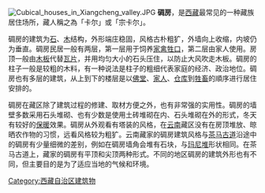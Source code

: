 {{multiple issues|
{{copypaste|time=2015-02-10T14:27:20+00:00}}
{{unreferenced|time=2015-02-10T14:27:20+00:00}}
}}[[File:Cubical_houses_in_Xiangcheng_valley.JPG|thumb]]
'''碉房'''，是[[西藏|西藏]]最常见的一种藏族居住场所，藏人稱之為「卡尔」或「宗卡尔」。

碉房的建筑为[[石|石]]、[[木|木]]结构，外形端庄稳固，风格古朴粗犷，外墙向上收缩，内坡仍为垂直。碉房民居一般有两层，第一层用于饲养[[家禽|家禽]][[牲口|牲口]]，第二层由家人使用。房顶一般由[[木板|木板]]代替[[瓦片|瓦片]]，并用均匀大小的石头压住，以防止大风吹走木板。碉房的柱子一般是较粗的木料，有一种说法是柱子的粗细代表家庭的经济、政治地位。碉房也有多层的建筑，从上到下的楼层是以[[佛堂|佛堂]]、[[家人|家人]]、[[仓库|仓库]]到[[牲畜|牲畜]]的順序进行居住安排的。

碉房在藏区除了建筑过程的修建、取材方便之外，也有非常强的实用性。碉房的墙壁多数采用石头堆砌、也有少数是使用土砖堆砌在内、石头堆砌在外的形式，冬天有较好的[[保暖|保暖]]效果。碉房从外观看有塔装的风格，在[[云南|云南]]藏区没有在房顶堆放、晾晒农作物的习惯，远看风格较为粗犷。云南藏家的碉房建筑风格与[[茶马古道|茶马古道]]沿途中的碉房有少量细微的差别，例如在碉房墙角会堆有石块，与[[玛尼堆|玛尼堆]]形状相同。在茶马古道上，藏家的碉房有平顶和尖顶两种形式。不同的地区碉房的建筑外形也有不同，但主要目的是为了适应当地的气候和环境。

[[Category:西藏自治区建筑物|Category:西藏自治区建筑物]]